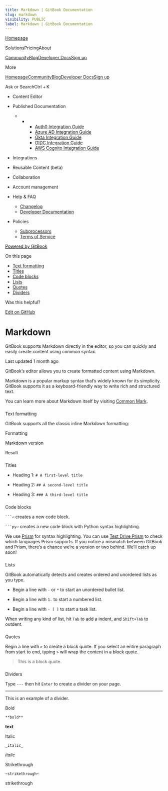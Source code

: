 ```yaml
---
title: Markdown | GitBook Documentation
slug: markdown
visibility: PUBLIC
label: Markdown | GitBook Documentation
---
```

[Homepage](https://www.gitbook.com/)

[Solutions](https://www.gitbook.com/solutions/public-docs)[Pricing](https://www.gitbook.com/pricing)[About](https://www.gitbook.com/about)

[Community](https://github.com/GitbookIO/community)[Blog](https://www.gitbook.com/blog)[Developer Docs](https://developer.gitbook.com/)[Sign up](https://gitbook.com/join)

More

[Homepage](https://www.gitbook.com/)[Community](https://github.com/GitbookIO/community)[Blog](https://www.gitbook.com/blog)[Developer Docs](https://developer.gitbook.com/)[Sign up](https://gitbook.com/join)

Ask or SearchCtrl + K

*   Content Editor
    
*   Published Documentation
    
    *   *   *   [Auth0 Integration Guide](https://developer.gitbook.com/visitor-authentication/guides/integrations/how-to-use-auth0-integration-for-visitor-authentication)
            *   [Azure AD Integration Guide](https://developer.gitbook.com/visitor-authentication/guides/integrations/how-to-use-azure-ad-integration-for-visitor-authentication)
            *   [Okta Integration Guide](https://developer.gitbook.com/visitor-authentication/guides/integrations/how-to-use-okta-integration-for-visitor-authentication)
            *   [OIDC Integration Guide](https://developer.gitbook.com/visitor-authentication/guides/integrations/how-to-use-the-oidc-integration-for-visitor-authentication)
            *   [AWS Cognito Integration Guide](https://developer.gitbook.com/visitor-authentication/guides/integrations/how-to-use-the-aws-cognito-integration-for-visitor-authentication)
            
        
    
*   Integrations
    
*   Reusable Content (beta)
    
*   Collaboration
    
*   Account management
    
*   Help & FAQ
    
    *   [Changelog](https://changelog.gitbook.com/)
    *   [Developer Documentation](https://developer.gitbook.com/)
*   Policies
    
    *   [Subprocessors](https://policies.gitbook.com/security/subprocessors)
    *   [Terms of Service](https://policies.gitbook.com/terms)

[Powered by GitBook](https://www.gitbook.com/?utm_source=content&utm_medium=trademark&utm_campaign=NkEGS7hzeqa35sMXQZ4X)

On this page

*   [Text formatting](#text-formatting)
*   [Titles](#titles)
*   [Code blocks](#code-blocks)
*   [Lists](#lists)
*   [Quotes](#quotes)
*   [Dividers](#dividers)

Was this helpful?

[Edit on GitHub](https://github.com/GitbookIO/public-docs/blob/main/content-editor/editing-content/markdown.md)

Markdown
========

GitBook supports Markdown directly in the editor, so you can quickly and easily create content using common syntax.

Last updated 1 month ago

GitBook’s editor allows you to create formatted content using Markdown.

Markdown is a popular markup syntax that’s widely known for its simplicity. GitBook supports it as a keyboard-friendly way to write rich and structured text.

You can learn more about Markdown itself by visiting [Common Mark](https://commonmark.org/help/).

### 

[](#text-formatting)

Text formatting

GitBook supports all the classic inline Markdown formatting:

Formatting

Markdown version

Result

### 

[](#titles)

Titles

*   Heading 1: `# A first-level title`
    
*   Heading 2: `## A second-level title`
    
*   Heading 3: `### A third-level title`
    

### 

[](#code-blocks)

Code blocks

` ```⏎ ` creates a new code block.

` ```py⏎ ` creates a new code block with Python syntax highlighting.

We use [Prism](https://github.com/PrismJS/prism) for syntax highlighting. You can use [Test Drive Prism](https://prismjs.com/test.html#language=markup) to check which languages Prism supports. If you notice a mismatch between GitBook and Prism, there’s a chance we’re a version or two behind. We’ll catch up soon!

### 

[](#lists)

Lists

GitBook automatically detects and creates ordered and unordered lists as you type.

*   Begin a line with `-` or `*` to start an unordered bullet list.
    
*   Begin a line with `1.` to start a numbered list.
    
*   Begin a line with `- [ ]` to start a task list.
    

When writing any kind of list, hit `Tab` to add a indent, and `Shift+Tab` to outdent.

### 

[](#quotes)

Quotes

Begin a line with `>` to create a block quote. If you select an entire paragraph from start to end, typing `>` will wrap the content in a block quote.

> This is a block quote.

### 

[](#dividers)

Dividers

Type `---` then hit `Enter` to create a divider on your page.

* * *

This is an example of a divider.

Bold

`**bold**`

**text**

Italic

`_italic_`

_italic_

Strikethrough

`~strikethrough~`

strikethrough
